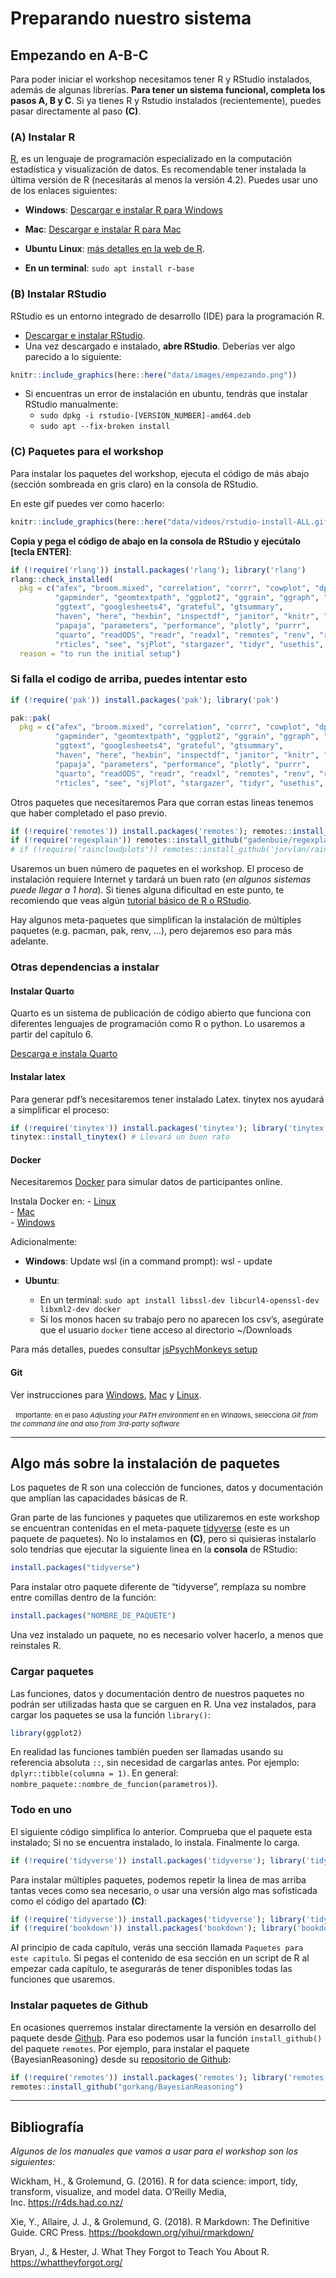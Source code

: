 # Preparando nuestro sistema {#preparando-sistema .unnumbered}

## Empezando en A-B-C {-}

Para poder iniciar el workshop necesitamos tener R y RStudio instalados, además de algunas librerías. **Para tener un sistema funcional, completa los pasos A, B y C**. Si ya tienes R y Rstudio instalados (recientemente), puedes pasar directamente al paso **(C)**.

### **(A)** Instalar R {.unnumbered}

[R](https://www.r-project.org/), es un lenguaje de programación especializado en la computación estadística y visualización de datos. Es recomendable tener instalada la última versión de R (necesitarás al menos la versión 4.2). Puedes usar uno de los enlaces siguientes:

-   **Windows**: [Descargar e instalar R para Windows](https://cran.r-project.org/bin/windows/base/)

-   **Mac**: [Descargar e instalar R para Mac](https://cran.r-project.org/bin/macosx/)

-   **Ubuntu Linux**: [más detalles en la web de R](https://cran.r-project.org/bin/linux/debian/). 

  + **En un terminal**: `sudo apt install r-base`  


### **(B)** Instalar RStudio {.unnumbered}

RStudio es un entorno integrado de desarrollo (IDE) para la programación R.

-   [Descargar e instalar RStudio](https://posit.co/download/rstudio-desktop/).
-   Una vez descargado e instalado, **abre RStudio**. Deberías ver algo parecido a lo siguiente:



```r
knitr::include_graphics(here::here("data/images/empezando.png"))
```

- Si encuentras un error de instalación en ubuntu, tendrás que instalar RStudio manualmente:
    + `sudo dpkg -i rstudio-[VERSION_NUMBER]-amd64.deb`
    + `sudo apt --fix-broken install`

### **(C)** Paquetes para el workshop {.unnumbered}

Para instalar los paquetes del workshop, ejecuta el código de más abajo (sección sombreada en gris claro) en la consola de RStudio.  

::: {.content-visible when-format="html"}

En este gif puedes ver como hacerlo:  

```r
knitr::include_graphics(here::here("data/videos/rstudio-install-ALL.gif"))
```

::: 

**Copia y pega el código de abajo en la consola de RStudio y ejecútalo [tecla ENTER]**:  

```r

if (!require('rlang')) install.packages('rlang'); library('rlang')
rlang::check_installed(
  pkg = c("afex", "broom.mixed", "correlation", "corrr", "cowplot", "dplyr", "DT", "esquisse",
          "gapminder", "geomtextpath", "ggplot2", "ggrain", "ggraph", "ggridges", "ggthemes", 
          "ggtext", "googlesheets4", "grateful", "gtsummary", 
          "haven", "here", "hexbin", "inspectdf", "janitor", "knitr", "lme4", 
          "papaja", "parameters", "performance", "plotly", "purrr", 
          "quarto", "readODS", "readr", "readxl", "remotes", "renv", "report", 
          "rticles", "see", "sjPlot", "stargazer", "tidyr", "usethis", "writexl"), 
  reason = "to run the initial setup")

```



::: {.callout-tip collapse="true"}

### Si falla el codigo de arriba, puedes intentar esto

```r
if (!require('pak')) install.packages('pak'); library('pak')

pak::pak(
  pkg = c("afex", "broom.mixed", "correlation", "corrr", "cowplot", "dplyr", "DT", "esquisse",
          "gapminder", "geomtextpath", "ggplot2", "ggrain", "ggraph", "ggridges", "ggthemes", 
          "ggtext", "googlesheets4", "grateful", "gtsummary", 
          "haven", "here", "hexbin", "inspectdf", "janitor", "knitr", "lme4", 
          "papaja", "parameters", "performance", "plotly", "purrr", 
          "quarto", "readODS", "readr", "readxl", "remotes", "renv", "report", 
          "rticles", "see", "sjPlot", "stargazer", "tidyr", "usethis", "writexl"))

```


:::





Otros paquetes que necesitaremos Para que corran estas lineas tenemos que haber completado el paso previo.  

```r

if (!require('remotes')) install.packages('remotes'); remotes::install_github('gorkang/jsPsychAdmin')
if (!require('regexplain')) remotes::install_github("gadenbuie/regexplain"); library('regexplain')
# if (!require('raincloudplots')) remotes::install_github('jorvlan/raincloudplots'); library('raincloudplots')

```

Usaremos un buen número de paquetes en el workshop. El proceso de instalación requiere Internet y tardará un buen rato (_en algunos sistemas puede llegar a 1 hora_). Si tienes alguna dificultad en este punto, te recomiendo que veas algún [tutorial básico de R o RStudio](https://www.youtube.com/watch?v=BvKETZ6kr9Q).  

Hay algunos meta-paquetes que simplifican la instalación de múltiples paquetes (e.g. pacman, pak, renv, ...), pero dejaremos eso para más adelante.   



### Otras dependencias a instalar

#### **Instalar Quarto**

Quarto es un sistema de publicación de código abierto que funciona con diferentes lenguajes de programación como R o python. Lo usaremos a partir del capítulo 6.    

[Descarga e instala Quarto](https://quarto.org/docs/get-started/)  


#### **Instalar latex**

Para generar pdf’s necesitaremos tener instalado Latex. tinytex nos ayudará a simplificar el proceso:

```r
if (!require('tinytex')) install.packages('tinytex'); library('tinytex')
tinytex::install_tinytex() # Llevará un buen rato
```


#### Docker

Necesitaremos [Docker](https://www.docker.com/) para simular datos de participantes online.

Instala Docker en:
  -   [Linux](https://docs.docker.com/desktop/install/linux-install/)  
  -   [Mac](https://docs.docker.com/desktop/install/mac-install/)  
  -   [Windows](https://docs.docker.com/desktop/install/windows-install/)  


Adicionalmente: 

- **Windows**: Update wsl (in a command prompt): wsl - update

- **Ubuntu**: 
    + En un terminal: `sudo apt install libssl-dev libcurl4-openssl-dev libxml2-dev docker`
    + Si los monos hacen su trabajo pero no aparecen los csv's, asegúrate que el usuario `docker` tiene acceso al directorio ~/Downloads

Para más detalles, puedes consultar [jsPsychMonkeys setup](https://gorkang.github.io/jsPsychRmanual/qmd/04-jsPsychMonkeys.html#setup)



#### Git

Ver instrucciones para [Windows](https://happygitwithr.com/install-git.html#install-git-windows), [Mac](https://happygitwithr.com/install-git.html#macos) y [Linux](https://happygitwithr.com/install-git.html#linux).  

|   <span style = "font-size: 11px;">Importante: en el paso *Adjusting your PATH environment* en en Windows, selecciona *Git from the command line and also from 3rd-party software*</span>  




------------------------------------------------------------------------

## Algo más sobre la instalación de paquetes {-}

Los paquetes de R son una colección de funciones, datos y documentación que amplían las capacidades básicas de R.  

Gran parte de las funciones y paquetes que utilizaremos en este workshop se encuentran contenidas en el meta-paquete [tidyverse](https://www.tidyverse.org/) (este es un paquete de paquetes). No lo instalamos en **(C)**, pero si quisieras instalarlo solo tendrías que ejecutar la siguiente linea en la **consola** de RStudio:  

```r
install.packages("tidyverse")
```

Para instalar otro paquete diferente de "tidyverse", remplaza su nombre entre comillas dentro de la función:

```r
install.packages("NOMBRE_DE_PAQUETE")
```

Una vez instalado un paquete, no es necesario volver hacerlo, a menos que reinstales R.

### Cargar paquetes {-}

Las funciones, datos y documentación dentro de nuestros paquetes no podrán ser utilizadas hasta que se carguen en R. Una vez instalados, para cargar los paquetes se usa la función `library()`:

```r
library(ggplot2)  
```

En realidad las funciones también pueden ser llamadas usando su referencia absoluta `::`, sin necesidad de cargarlas antes. Por ejemplo: `dplyr::tibble(columna = 1)`. En general: `nombre_paquete::nombre_de_funcion(parametros)`).  

### Todo en uno {-}

El siguiente código simplifica lo anterior. Comprueba que el paquete esta instalado; Si no se encuentra instalado, lo instala. Finalmente lo carga.

```r
if (!require('tidyverse')) install.packages('tidyverse'); library('tidyverse')  
```

Para instalar múltiples paquetes, podemos repetir la linea de mas arriba tantas veces como sea necesario, o usar una versión algo mas sofisticada como el código del apartado **(C)**:

```r
if (!require('tidyverse')) install.packages('tidyverse'); library('tidyverse')
if (!require('bookdown')) install.packages('bookdown'); library('bookdown')
```


Al principio de cada capítulo, verás una sección llamada `Paquetes para este capítulo`. Si pegas el contenido de esa sección en un script de R al empezar cada capítulo, te asegurarás de tener disponibles todas las funciones que usaremos.  



### Instalar paquetes de Github {-}

En ocasiones querremos instalar directamente la versión en desarrollo del paquete desde [Github](https://github.com/). Para eso podemos usar la función `install_github()` del paquete `remotes`. Por ejemplo, para instalar el paquete {BayesianReasoning} desde su [repositorio de Github](https://github.com/gorkang/BayesianReasoning):

```r
if (!require('remotes')) install.packages('remotes'); library('remotes')
remotes::install_github("gorkang/BayesianReasoning")
```

------------------------------------------------------------------------

## Bibliografía {.bibliografia .unnumbered}

*Algunos de los manuales que vamos a usar para el workshop son los siguientes:*

Wickham, H., & Grolemund, G. (2016). R for data science: import, tidy, transform, visualize, and model data. O'Reilly Media, Inc. <https://r4ds.had.co.nz/>

Xie, Y., Allaire, J. J., & Grolemund, G. (2018). R Markdown: The Definitive Guide. CRC Press. <https://bookdown.org/yihui/rmarkdown/>

Bryan, J., & Hester, J. What They Forgot to Teach You About R. <https://whattheyforgot.org/>
